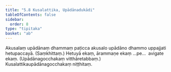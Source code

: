 ```yaml
---
title: "5.8 Kusalattika, Upādānadukādi"
tableOfContents: false
sidebar:
  order: 8
type: "tipitaka"
basket: "ab"
---
```



<DynamicBreadcrumb />

<Division number="35">

<Paragraph number="1433">
Akusalaṃ upādānaṃ dhammaṃ paṭicca akusalo upādāno dhammo uppajjati hetupaccayā. (Saṃkhittaṃ.)
</Paragraph>

<Paragraph number="1434">
Hetuyā ekaṃ, ārammaṇe ekaṃ …pe…  avigate ekaṃ. (Upādānagocchakaṃ vitthāretabbaṃ.)

</Paragraph>
</Division>

<Paragraph number="1435" type="center">
Kusalattikaupādānagocchakaṃ niṭṭhitaṃ.
</Paragraph>